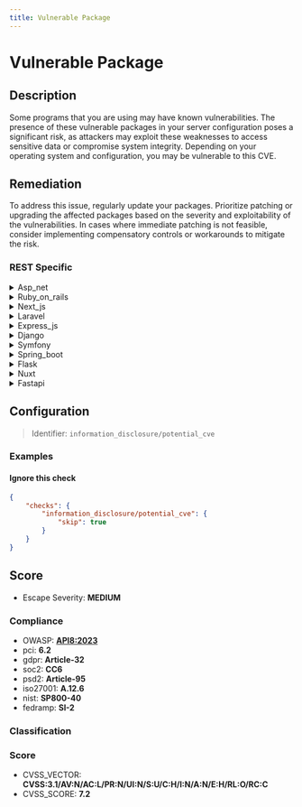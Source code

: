 ```yaml
---
title: Vulnerable Package
---
```


# Vulnerable Package

## Description

Some programs that you are using may have known vulnerabilities. The presence of these vulnerable packages in your server configuration poses a significant risk, as attackers may exploit these weaknesses to access sensitive data or compromise system integrity. Depending on your operating system and configuration, you may be vulnerable to this CVE.


## Remediation

To address this issue, regularly update your packages. Prioritize patching or upgrading the affected packages based on the severity and exploitability of the vulnerabilities. In cases where immediate patching is not feasible, consider implementing compensatory controls or workarounds to mitigate the risk.



### REST Specific

<details>
    <summary>Asp_net</summary>

Ensure that your ASP.NET framework is updated to the latest version to patch known vulnerabilities. Regularly check for security advisories from Microsoft and apply updates or patches as soon as they are released. Additionally, review your application's code to identify and fix any custom code that may introduce security issues.

</details>

<details>
    <summary>Ruby_on_rails</summary>

Ensure that all your Ruby on Rails gems are updated to the latest versions by regularly running 'bundle update' and checking for security advisories related to your project dependencies. Additionally, use tools like 'bundler-audit' to scan for vulnerable versions of gems and apply recommended updates or patches promptly. Always test the updates in a development or staging environment before deploying to production to avoid unexpected issues.

</details>

<details>
    <summary>Next_js</summary>

Ensure that your Next.js application is using the latest stable version of the framework by running 'npm install next@latest' or 'yarn add next@latest'. Regularly check for updates and apply them as they are released. Additionally, review your dependencies for any known vulnerabilities using tools like 'npm audit' or 'yarn audit' and update them accordingly. Follow best practices for secure coding to prevent introducing new vulnerabilities.

</details>

<details>
    <summary>Laravel</summary>

Ensure that your Laravel framework and all associated packages are updated to their latest versions. Use the `composer update` command to update dependencies and apply security patches. Regularly check for security advisories related to Laravel and its packages, and review your code to follow best practices for security, such as using Laravel's built-in security features like CSRF protection, validation, and authentication mechanisms.

</details>

<details>
    <summary>Express_js</summary>

Ensure that all dependencies are up-to-date by regularly running 'npm update' and 'npm audit' to identify and fix vulnerable packages. Implement automated dependency checks as part of your continuous integration process. Additionally, consider using tools like Snyk or Dependabot for real-time alerts and automated pull requests to update vulnerable packages.

</details>

<details>
    <summary>Django</summary>

Ensure that your Django application is using the latest stable version by regularly updating the framework and its dependencies. Apply security patches promptly, follow Django's security guidelines, and conduct periodic security reviews of your codebase.

</details>

<details>
    <summary>Symfony</summary>

Ensure that your Symfony framework and all associated packages are updated to their latest versions. Regularly check for security advisories related to Symfony and promptly apply updates or patches as they are released. Use the Symfony Security Checker or similar tools to detect vulnerable packages and follow the recommended steps to address any identified issues.

</details>

<details>
    <summary>Spring_boot</summary>

Ensure that your Spring Boot application is using the latest stable version of the framework. Regularly check for updates and apply them to address known vulnerabilities. Additionally, follow best practices for dependency management by using tools like Maven or Gradle to automatically manage and update your project's dependencies.

</details>

<details>
    <summary>Flask</summary>

Ensure that all Flask applications are updated to the latest version to mitigate known vulnerabilities. Use Flask extensions and libraries that are actively maintained and regularly updated. Regularly check for security advisories related to Flask and its extensions. Implement proper input validation and output encoding to prevent common web application vulnerabilities such as XSS and SQL injection. Additionally, consider using tools like Flask-Talisman to enforce security headers and Flask-SeaSurf to protect against CSRF attacks.

</details>

<details>
    <summary>Nuxt</summary>

Ensure that your Nuxt.js application dependencies are up-to-date by regularly checking for updates and applying them. Use tools like npm audit or yarn audit to identify and fix known vulnerabilities in packages. Additionally, consider setting up automated dependency monitoring with services like Dependabot or Snyk to receive alerts and patches for new security issues.

</details>

<details>
    <summary>Fastapi</summary>

To remediate vulnerabilities in the FastAPI framework, ensure that you are using the latest stable version of FastAPI by updating the package with 'pip install --upgrade fastapi'. Regularly check for security advisories and apply updates or patches as soon as they are released. Additionally, review and follow FastAPI's security guidelines to harden your application against potential threats.

</details>

## Configuration

> Identifier: `information_disclosure/potential_cve`



### Examples



#### Ignore this check

```json
{
    "checks": {
        "information_disclosure/potential_cve": {
            "skip": true
        }
    }
}
```




## Score

- Escape Severity: **<span className="medium-severity">MEDIUM</span>**

### Compliance

- OWASP: **[API8:2023](https://github.com/OWASP/API-Security/blob/master/editions/2023/en/0xa8-security-misconfiguration.md)**
- pci: **6.2**
- gdpr: **Article-32**
- soc2: **CC6**
- psd2: **Article-95**
- iso27001: **A.12.6**
- nist: **SP800-40**
- fedramp: **SI-2**

### Classification






### Score

- CVSS_VECTOR: **CVSS:3.1/AV:N/AC:L/PR:N/UI:N/S:U/C:H/I:N/A:N/E:H/RL:O/RC:C**
- CVSS_SCORE: **7.2**

